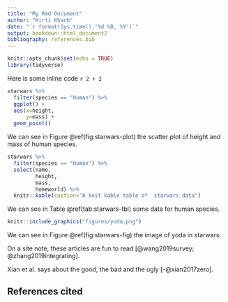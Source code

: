 ```yaml
---
title: "My Rmd Document"
author: "Kirti Kharb"
date: "`r format(Sys.time(),'%d %B, %Y')`"
output: bookdown::html_document2
bibliography: references.bib
---
```


```r
knitr::opts_chunk$set(echo = TRUE)
library(tidyverse)
```

Here is some inline code `r 2 + 2`

```r
starwars %>% 
  filter(species == "Human") %>%
  ggplot() +
  aes(x=height,
      y=mass) +
  geom_point()
```

We can see in Figure \@ref(fig:starwars-plot) the scatter plot of height and mass of human species.

```r
starwars %>% 
  filter(species == "Human") %>%
  select(name,
         height,
         mass,
         homeworld) %>%
  knitr::kable(caption="A knit kable table of  starwars data")
```

We can see in Table \@ref(tab:starwars-tbl) some data for human species.

```r
knitr::include_graphics("figures/yoda.png")
```

We can see in Figure \@ref(fig:starwars-fig) the image of yoda in starwars.

On a site note, these articles are fun to read [@wang2019survey; @zhang2019integrating].

Xian et al. says about the good, the bad and the ugly [-@xian2017zero].

## References cited
